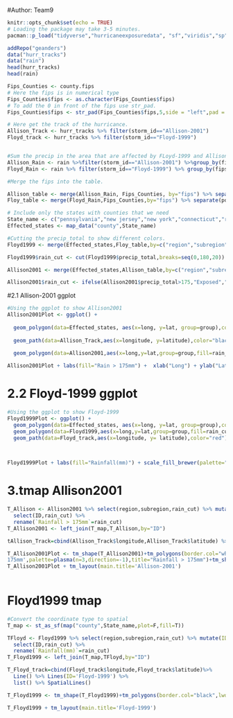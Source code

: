 #Author: Team9



```r
knitr::opts_chunk$set(echo = TRUE)
# Loading the package may take 3-5 minutes.
pacman::p_load("tidyverse","hurricaneexposuredata", "sf","viridis","sp","drat","maps","tmap")

```


```r
addRepo("geanders")
data("hurr_tracks")
data("rain")
head(hurr_tracks)
head(rain)
```



```r

Fips_Counties <- county.fips
# Here the fips is in numerical type
Fips_Counties$fips <- as.character(Fips_Counties$fips)
# To add the 0 in front of the fips use str_pad.
Fips_Counties$fips <- str_pad(Fips_Counties$fips,5,side = "left",pad = "0")

# Here get the track of the hurricance.
Allison_Track <- hurr_tracks %>% filter(storm_id=="Allison-2001")
Floyd_track <- hurr_tracks %>% filter(storm_id=="Floyd-1999")


#Sum the precip in the area that are affected by FLoyd-1999 and Allison-2001
Allison_Rain <- rain %>%filter(storm_id=="Allison-2001") %>%group_by(fips,storm_id) %>%summarise(precip_total=sum(precip))
Floyd_Rain <- rain %>% filter(storm_id=="Floyd-1999") %>% group_by(fips,storm_id) %>%summarise(precip_total=sum(precip))
```




```r
#Merge the fips into the table.

Allison_table <- merge(Allison_Rain, Fips_Counties, by="fips") %>% separate(polyname,into=c("region","subregion"),sep=",")
Floy_table <- merge(Floyd_Rain,Fips_Counties,by="fips") %>% separate(polyname, into= c("region","subregion"),sep= ",")
```




```r
# Include only the states with counties that we need
State_name <- c("pennsylvania","new jersey","new york","connecticut","rhode island","massachusetts","vermont","new hampshire","maine","texas","oklahoma","kansas","louisiana","arkansas","missouri","iowa","wisconsin","michigan","illinois","indiana","ohio","kentucky","tennessee","alabama","mississippi","florida","georgia","south carolina","north carolina","virginia","west virginia","maryland","delaware")
Effected_states <- map_data("county",State_name)

#Cutting the precip_total to show different colors.
Floyd1999 <- merge(Effected_states,Floy_table,by=c("region","subregion"))

Floyd1999$rain_cut <- cut(Floyd1999$precip_total,breaks=seq(0,180,20))

Allison2001 <- merge(Effected_states,Allison_table,by=c("region","subregion"))

Allison2001$rain_cut <- ifelse(Allison2001$precip_total>175,"Exposed","Unexposed")
```

#2.1 Allison-2001 ggplot

```r

#Using the ggplot to show Allison2001
Allison2001Plot <- ggplot() + 
  
  geom_polygon(data=Effected_states, aes(x=long, y=lat, group=group),colour="white",fill="gray") + 
  
  geom_path(data=Allison_Track,aes(x=longitude, y=latitude),color="black")+
  
  geom_polygon(data=Allison2001,aes(x=long,y=lat,group=group,fill=rain_cut))+scale_fill_manual(values = c("black", "pink"))
```

```r
Allison2001Plot + labs(fill="Rain > 175mm") +  xlab("Long") + ylab("Lat") +ggtitle("Allison-2001")

```

# 2.2 Floyd-1999 ggplot

```r
#Using the ggplot to show Floyd-1999
Floyd1999Plot <- ggplot() + 
  geom_polygon(data=Effected_states, aes(x=long, y=lat, group=group),colour="white",fill="gray") + 
  geom_polygon(data=Floyd1999,aes(x=long,y=lat,group=group,fill=rain_cut))+
  geom_path(data=Floyd_track,aes(x=longitude, y= latitude),color="red")

  
```

```r

Floyd1999Plot + labs(fill="Rainfall(mm)") + scale_fill_brewer(palette="Blues") +ggtitle("Floyd-1999") 
```

# 3.tmap Allison2001

```r


T_Allison <- Allison2001 %>% select(region,subregion,rain_cut) %>% mutate(ID=str_c(region,subregion,sep = ",")) %>% 
  select(ID,rain_cut) %>% 
  rename(`Rainfall > 175mm`=rain_cut)
T_Allison2001 <- left_join(T_map,T_Allison,by="ID")

tAllison_Track=cbind(Allison_Track$longitude,Allison_Track$latitude) %>%Line() %>% Lines(ID='Floyd-1999') %>%list() %>% SpatialLines()

```

```r

T_Allison2001Plot <- tm_shape(T_Allison2001)+tm_polygons(border.col="white",lwd=0.5,style="cont",col='Rainfall >
175mm',palette=plasma(n=3,direction=-1),title="Rainfall > 175mm")+tm_shape(tAllison_Track) +tm_lines(col='green')
T_Allison2001Plot + tm_layout(main.title='Allison-2001')
           
```

# Floyd1999 tmap

```r

#Convert the coordinate type to spatial
T_map <- st_as_sf(map("county",State_name,plot=F,fill=T))

TFloyd <- Floyd1999 %>% select(region,subregion,rain_cut) %>% mutate(ID=str_c(region,subregion,sep = ",")) %>%    
  select(ID,rain_cut) %>% 
  rename(`Rainfall(mm)`=rain_cut)
T_Floyd1999 <- left_join(T_map,TFloyd,by="ID")

T_Floyd_track=cbind(Floyd_track$longitude,Floyd_track$latitude)%>%
  Line() %>% Lines(ID='Floyd-1999') %>%
  list() %>% SpatialLines()

```


```r
T_Floyd1999 <- tm_shape(T_Floyd1999)+tm_polygons(border.col="black",lwd=0.5,col='Rainfall(mm)',palette=cividis(n=9,direction=-1),style="cont",title="Rainfall(mm)")+tm_shape(T_Floyd_track) +tm_lines(col='red')

T_Floyd1999 + tm_layout(main.title='Floyd-1999')

```
